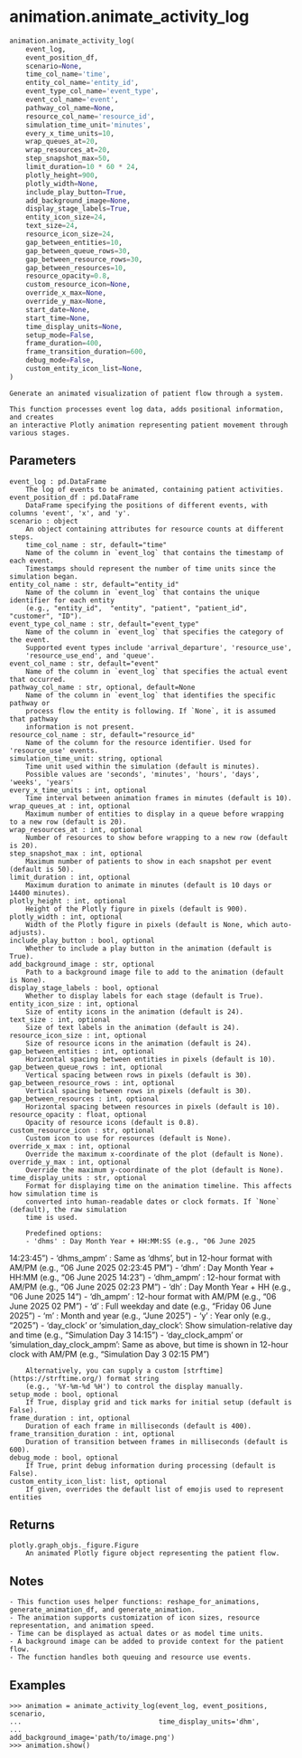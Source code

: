 # animation.animate_activity_log { #vidigi.animation.animate_activity_log }

```python
animation.animate_activity_log(
    event_log,
    event_position_df,
    scenario=None,
    time_col_name='time',
    entity_col_name='entity_id',
    event_type_col_name='event_type',
    event_col_name='event',
    pathway_col_name=None,
    resource_col_name='resource_id',
    simulation_time_unit='minutes',
    every_x_time_units=10,
    wrap_queues_at=20,
    wrap_resources_at=20,
    step_snapshot_max=50,
    limit_duration=10 * 60 * 24,
    plotly_height=900,
    plotly_width=None,
    include_play_button=True,
    add_background_image=None,
    display_stage_labels=True,
    entity_icon_size=24,
    text_size=24,
    resource_icon_size=24,
    gap_between_entities=10,
    gap_between_queue_rows=30,
    gap_between_resource_rows=30,
    gap_between_resources=10,
    resource_opacity=0.8,
    custom_resource_icon=None,
    override_x_max=None,
    override_y_max=None,
    start_date=None,
    start_time=None,
    time_display_units=None,
    setup_mode=False,
    frame_duration=400,
    frame_transition_duration=600,
    debug_mode=False,
    custom_entity_icon_list=None,
)
```

    Generate an animated visualization of patient flow through a system.

    This function processes event log data, adds positional information, and creates
    an interactive Plotly animation representing patient movement through various stages.

##     Parameters {.doc-section .doc-section-----parameters}

    event_log : pd.DataFrame
        The log of events to be animated, containing patient activities.
    event_position_df : pd.DataFrame
        DataFrame specifying the positions of different events, with columns 'event', 'x', and 'y'.
    scenario : object
        An object containing attributes for resource counts at different steps.
        time_col_name : str, default="time"
        Name of the column in `event_log` that contains the timestamp of each event.
        Timestamps should represent the number of time units since the simulation began.
    entity_col_name : str, default="entity_id"
        Name of the column in `event_log` that contains the unique identifier for each entity
        (e.g., "entity_id",  "entity", "patient", "patient_id", "customer", "ID").
    event_type_col_name : str, default="event_type"
        Name of the column in `event_log` that specifies the category of the event.
        Supported event types include 'arrival_departure', 'resource_use',
        'resource_use_end', and 'queue'.
    event_col_name : str, default="event"
        Name of the column in `event_log` that specifies the actual event that occurred.
    pathway_col_name : str, optional, default=None
        Name of the column in `event_log` that identifies the specific pathway or
        process flow the entity is following. If `None`, it is assumed that pathway
        information is not present.
    resource_col_name : str, default="resource_id"
        Name of the column for the resource identifier. Used for 'resource_use' events.
    simulation_time_unit: string, optional
        Time unit used within the simulation (default is minutes).
        Possible values are 'seconds', 'minutes', 'hours', 'days', 'weeks', 'years'
    every_x_time_units : int, optional
        Time interval between animation frames in minutes (default is 10).
    wrap_queues_at : int, optional
        Maximum number of entities to display in a queue before wrapping to a new row (default is 20).
    wrap_resources_at : int, optional
        Number of resources to show before wrapping to a new row (default is 20).
    step_snapshot_max : int, optional
        Maximum number of patients to show in each snapshot per event (default is 50).
    limit_duration : int, optional
        Maximum duration to animate in minutes (default is 10 days or 14400 minutes).
    plotly_height : int, optional
        Height of the Plotly figure in pixels (default is 900).
    plotly_width : int, optional
        Width of the Plotly figure in pixels (default is None, which auto-adjusts).
    include_play_button : bool, optional
        Whether to include a play button in the animation (default is True).
    add_background_image : str, optional
        Path to a background image file to add to the animation (default is None).
    display_stage_labels : bool, optional
        Whether to display labels for each stage (default is True).
    entity_icon_size : int, optional
        Size of entity icons in the animation (default is 24).
    text_size : int, optional
        Size of text labels in the animation (default is 24).
    resource_icon_size : int, optional
        Size of resource icons in the animation (default is 24).
    gap_between_entities : int, optional
        Horizontal spacing between entities in pixels (default is 10).
    gap_between_queue_rows : int, optional
        Vertical spacing between rows in pixels (default is 30).
    gap_between_resource_rows : int, optional
        Vertical spacing between rows in pixels (default is 30).
    gap_between_resources : int, optional
        Horizontal spacing between resources in pixels (default is 10).
    resource_opacity : float, optional
        Opacity of resource icons (default is 0.8).
    custom_resource_icon : str, optional
        Custom icon to use for resources (default is None).
    override_x_max : int, optional
        Override the maximum x-coordinate of the plot (default is None).
    override_y_max : int, optional
        Override the maximum y-coordinate of the plot (default is None).
    time_display_units : str, optional
        Format for displaying time on the animation timeline. This affects how simulation time is
        converted into human-readable dates or clock formats. If `None` (default), the raw simulation
        time is used.

        Predefined options:
        - 'dhms' : Day Month Year + HH:MM:SS (e.g., "06 June 2025
14:23:45")
        - 'dhms_ampm' : Same as 'dhms', but in 12-hour format with AM/PM (e.g., "06 June 2025
02:23:45 PM")
        - 'dhm'  : Day Month Year + HH:MM (e.g., "06 June 2025
14:23")
        - 'dhm_ampm' : 12-hour format with AM/PM (e.g., "06 June 2025
02:23 PM")
        - 'dh'   : Day Month Year + HH (e.g., "06 June 2025
14")
        - 'dh_ampm' : 12-hour format with AM/PM (e.g., "06 June 2025
02 PM")
        - 'd'    : Full weekday and date (e.g., "Friday 06 June 2025")
        - 'm'    : Month and year (e.g., "June 2025")
        - 'y'    : Year only (e.g., "2025")
        - 'day_clock' or 'simulation_day_clock':
            Show simulation-relative day and time (e.g., "Simulation Day 3
14:15")
        - 'day_clock_ampm' or 'simulation_day_clock_ampm':
            Same as above, but time is shown in 12-hour clock with AM/PM (e.g., "Simulation Day 3
02:15 PM")

        Alternatively, you can supply a custom [strftime](https://strftime.org/) format string
        (e.g., '%Y-%m-%d %H') to control the display manually.
    setup_mode : bool, optional
        If True, display grid and tick marks for initial setup (default is False).
    frame_duration : int, optional
        Duration of each frame in milliseconds (default is 400).
    frame_transition_duration : int, optional
        Duration of transition between frames in milliseconds (default is 600).
    debug_mode : bool, optional
        If True, print debug information during processing (default is False).
    custom_entity_icon_list: list, optional
        If given, overrides the default list of emojis used to represent entities

##     Returns {.doc-section .doc-section-----returns}

    plotly.graph_objs._figure.Figure
        An animated Plotly figure object representing the patient flow.

##     Notes {.doc-section .doc-section-----notes}

    - This function uses helper functions: reshape_for_animations, generate_animation_df, and generate_animation.
    - The animation supports customization of icon sizes, resource representation, and animation speed.
    - Time can be displayed as actual dates or as model time units.
    - A background image can be added to provide context for the patient flow.
    - The function handles both queuing and resource use events.

##     Examples {.doc-section .doc-section-----examples}

    >>> animation = animate_activity_log(event_log, event_positions, scenario,
    ...                                  time_display_units='dhm',
    ...                                  add_background_image='path/to/image.png')
    >>> animation.show()